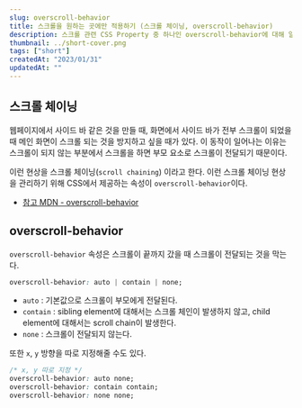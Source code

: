 ```yaml
---
slug: overscroll-behavior
title: 스크롤을 원하는 곳에만 적용하기 (스크롤 체이닝, overscroll-behavior)
description: 스크롤 관련 CSS Property 중 하나인 overscroll-behavior에 대해 알아보자.
thumbnail: ../short-cover.png
tags: ["short"]
createdAt: "2023/01/31"
updatedAt: ""
---
```


## 스크롤 체이닝

웹페이지에서 사이드 바 같은 것을 만들 때, 화면에서 사이드 바가 전부 스크롤이 되었을 때 메인 화면이 스크롤 되는 것을 방지하고 싶을 때가 있다.
이 동작이 일어나는 이유는 스크롤이 되지 않는 부분에서 스크롤을 하면 부모 요소로 스크롤이 전달되기 때문이다.

이런 현상을 스크롤 체이닝(`scroll chaining`) 이라고 한다. 이런 스크롤 체이닝 현상을 관리하기 위해 CSS에서 제공하는 속성이 `overscroll-behavior`이다.

- [참고 MDN - overscroll-behavior](https://developer.mozilla.org/en-US/docs/Web/CSS/overscroll-behavior)

## overscroll-behavior

`overscroll-behavior` 속성은 스크롤이 끝까지 갔을 때 스크롤이 전달되는 것을 막는다.

```css
overscroll-behavior: auto | contain | none;
```

- `auto` : 기본값으로 스크롤이 부모에게 전달된다.
- `contain` : sibling element에 대해서는 스크롤 체인이 발생하지 않고, child element에 대해서는 scroll chain이 발생한다.
- `none` : 스크롤이 전달되지 않는다.

또한 `x`, `y` 방향을 따로 지정해줄 수도 있다.

```css
/* x, y 따로 지정 */
overscroll-behavior: auto none;
overscroll-behavior: contain contain;
overscroll-behavior: none none;
```
